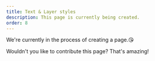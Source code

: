 ```yaml
---
title: Text & Layer styles
description: This page is currently being created.
order: 8
---
```


We're currently in the process of creating a page.😘

Wouldn't you like to contribute this page? That's amazing!
